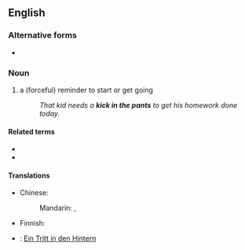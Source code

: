 ==English==

===Alternative forms===
* {{l|en|kick in the rear}}

===Noun===
{{en-noun|kicks in the pants}}

# {{lb|en|informal}} a (forceful) reminder to start or get going
#: ''That kid needs a '''kick in the pants''' to get his homework done today.''

====Related terms====
* {{l|en|kick someone in the pants}}
* {{l|en|light a fire under}}

====Translations====
{{trans-top|reminder to start}}
* Chinese:
*: Mandarin: {{t+|cmn|督促|sc=Hani}}, {{t+|cmn|激励|sc=Hani}}
{{trans-mid}}
* Finnish: {{t|fi|potku takapuoleen}}
* {{ttbc|de}}: [[Ein Tritt in den Hintern]] <!--is this idiomatic?-->
{{trans-bottom}}